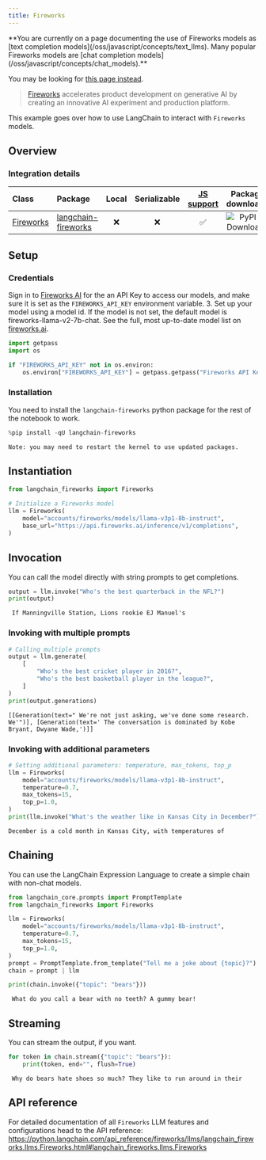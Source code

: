 ```yaml
---
title: Fireworks
---
```


<Warning>
**You are currently on a page documenting the use of Fireworks models as [text completion models](/oss/javascript/concepts/text_llms). Many popular Fireworks models are [chat completion models](/oss/javascript/concepts/chat_models).**


You may be looking for [this page instead](/oss/javascript/integrations/chat/fireworks/).
</Warning>

>[Fireworks](https://app.fireworks.ai/) accelerates product development on generative AI by creating an innovative AI experiment and production platform. 

This example goes over how to use LangChain to interact with `Fireworks` models.

## Overview
### Integration details

| Class | Package | Local | Serializable | [JS support](https://js.langchain.com/v0.1/docs/integrations/llms/fireworks/) | Package downloads | Package latest |
| :--- | :--- | :---: | :---: |  :---: | :---: | :---: |
| [Fireworks](https://python.langchain.com/api_reference/fireworks/llms/langchain_fireworks.llms.Fireworks.html#langchain_fireworks.llms.Fireworks) | [langchain-fireworks](https://python.langchain.com/api_reference/fireworks/index.html) | ❌ | ❌ | ✅ | ![PyPI - Downloads](https://img.shields.io/pypi/dm/langchain_fireworks?style=flat-square&label=%20) | ![PyPI - Version](https://img.shields.io/pypi/v/langchain_fireworks?style=flat-square&label=%20) |

## Setup

### Credentials 

Sign in to [Fireworks AI](http://fireworks.ai) for the an API Key to access our models, and make sure it is set as the `FIREWORKS_API_KEY` environment variable.
3. Set up your model using a model id. If the model is not set, the default model is fireworks-llama-v2-7b-chat. See the full, most up-to-date model list on [fireworks.ai](https://fireworks.ai).


```python
import getpass
import os

if "FIREWORKS_API_KEY" not in os.environ:
    os.environ["FIREWORKS_API_KEY"] = getpass.getpass("Fireworks API Key:")
```

### Installation

You need to install the `langchain-fireworks` python package for the rest of the notebook to work.


```python
%pip install -qU langchain-fireworks
```
```output
Note: you may need to restart the kernel to use updated packages.
```
## Instantiation


```python
from langchain_fireworks import Fireworks

# Initialize a Fireworks model
llm = Fireworks(
    model="accounts/fireworks/models/llama-v3p1-8b-instruct",
    base_url="https://api.fireworks.ai/inference/v1/completions",
)
```

## Invocation

You can call the model directly with string prompts to get completions.


```python
output = llm.invoke("Who's the best quarterback in the NFL?")
print(output)
```
```output
 If Manningville Station, Lions rookie EJ Manuel's
```
### Invoking with multiple prompts


```python
# Calling multiple prompts
output = llm.generate(
    [
        "Who's the best cricket player in 2016?",
        "Who's the best basketball player in the league?",
    ]
)
print(output.generations)
```
```output
[[Generation(text=" We're not just asking, we've done some research. We'")], [Generation(text=' The conversation is dominated by Kobe Bryant, Dwyane Wade,')]]
```
### Invoking with additional parameters


```python
# Setting additional parameters: temperature, max_tokens, top_p
llm = Fireworks(
    model="accounts/fireworks/models/llama-v3p1-8b-instruct",
    temperature=0.7,
    max_tokens=15,
    top_p=1.0,
)
print(llm.invoke("What's the weather like in Kansas City in December?"))
```
```output
December is a cold month in Kansas City, with temperatures of
```
## Chaining

You can use the LangChain Expression Language to create a simple chain with non-chat models.


```python
from langchain_core.prompts import PromptTemplate
from langchain_fireworks import Fireworks

llm = Fireworks(
    model="accounts/fireworks/models/llama-v3p1-8b-instruct",
    temperature=0.7,
    max_tokens=15,
    top_p=1.0,
)
prompt = PromptTemplate.from_template("Tell me a joke about {topic}?")
chain = prompt | llm

print(chain.invoke({"topic": "bears"}))
```
```output
 What do you call a bear with no teeth? A gummy bear!
```
## Streaming

You can stream the output, if you want.


```python
for token in chain.stream({"topic": "bears"}):
    print(token, end="", flush=True)
```
```output
 Why do bears hate shoes so much? They like to run around in their
```
## API reference

For detailed documentation of all `Fireworks` LLM features and configurations head to the API reference: https://python.langchain.com/api_reference/fireworks/llms/langchain_fireworks.llms.Fireworks.html#langchain_fireworks.llms.Fireworks
